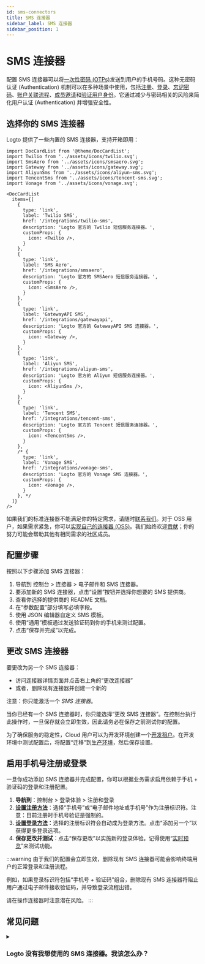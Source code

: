 ```yaml
---
id: sms-connectors
title: SMS 连接器
sidebar_label: SMS 连接器
sidebar_position: 1
---
```


# SMS 连接器

配置 SMS 连接器可以将[一次性密码 (OTPs)](https://auth.wiki/otp)发送到用户的手机号码。这种无密码认证 (Authentication) 机制可以在多种场景中使用，包括[注册](/end-user-flows/sign-up-and-sign-in/sign-up)、[登录](/end-user-flows/sign-up-and-sign-in/sign-in)、[忘记密码](/end-user-flows/sign-up-and-sign-in/reset-password)、[账户关联流程](/end-user-flows/sign-up-and-sign-in/social-sign-in#account-linking)、[成员邀请](/end-user-flows/organization-experience/invite-organization-members)和[验证用户身份](/end-user-flows/security-verification)。它通过减少与密码相关的风险来简化用户认证 (Authentication) 并增强安全性。

## 选择你的 SMS 连接器

Logto 提供了一些内置的 SMS 连接器，支持开箱即用：

```mdx-code-block
import DocCardList from '@theme/DocCardList';
import Twilio from '../assets/icons/twilio.svg';
import SmsAero from '../assets/icons/smsaero.svg';
import Gateway from '../assets/icons/gateway.svg';
import AliyunSms from '../assets/icons/aliyun-sms.svg';
import TencentSms from '../assets/icons/tencent-sms.svg';
import Vonage from '../assets/icons/vonage.svg';

<DocCardList
  items={[
    {
      type: 'link',
      label: 'Twilio SMS',
      href: '/integrations/twilio-sms',
      description: 'Logto 官方的 Twilio 短信服务连接器。',
      customProps: {
        icon: <Twilio />,
      }
    },
    {
      type: 'link',
      label: 'SMS Aero',
      href: '/integrations/smsaero',
      description: 'Logto 官方的 SMSAero 短信服务连接器。',
      customProps: {
        icon: <SmsAero />,
      }
    },
    {
      type: 'link',
      label: 'GatewayAPI SMS',
      href: '/integrations/gatewayapi',
      description: 'Logto 官方的 GatewayAPI SMS 连接器。',
      customProps: {
        icon: <Gateway />,
      }
    },
    {
      type: 'link',
      label: 'Aliyun SMS',
      href: '/integrations/aliyun-sms',
      description: 'Logto 官方的 Aliyun 短信服务连接器。',
      customProps: {
        icon: <AliyunSms />,
      }
    },
    {
      type: 'link',
      label: 'Tencent SMS',
      href: '/integrations/tencent-sms',
      description: 'Logto 官方的 Tencent 短信服务连接器。',
      customProps: {
        icon: <TencentSms />,
      }
    },
    /* {
      type: 'link',
      label: 'Vonage SMS',
      href: '/integrations/vonage-sms',
      description: 'Logto 官方的 Vonage SMS 连接器。',
      customProps: {
        icon: <Vonage />,
      }
    }, */
  ]}
/>
```

如果我们的标准连接器不能满足你的特定需求，请随时[联系我们](https://logto.productlane.com/roadmap)。对于 OSS 用户，如果需求紧急，你可以[实现自己的连接器 (OSS)](/logto-oss/develop-your-connector/implement-connectors#build-a-passwordless-connector)。我们始终欢迎[贡献](/logto-oss/contribution)；你的努力可能会帮助其他有相同需求的社区成员。

## 配置步骤

按照以下步骤添加 SMS 连接器：

1. 导航到 <CloudLink to="/connectors/passwordless">控制台 > 连接器 > 电子邮件和 SMS 连接器</CloudLink>。
2. 要添加新的 SMS 连接器，点击“设置”按钮并选择你想要的 SMS 提供商。
3. 查看你选择的提供商的 README 文档。
4. 在“参数配置”部分填写必填字段。
5. 使用 JSON 编辑器自定义 SMS 模板。
6. 使用“通用”模板通过发送验证码到你的手机来测试配置。
7. 点击“保存并完成”以完成。

## 更改 SMS 连接器

要更改为另一个 SMS 连接器：

- 访问连接器详情页面并点击右上角的“更改连接器”
- 或者，删除现有连接器并创建一个新的

注意：你只能激活一个 _SMS 连接器_。

当你已经有一个 SMS 连接器时，你只能选择“更改 SMS 连接器”。在控制台执行此操作时，一旦保存就会立即生效，因此请务必在保存之前测试你的配置。

为了确保服务的稳定性，Cloud 用户可以为开发环境创建一个[开发租户](/logto-cloud/tenant-settings#development)。在开发环境中测试配置后，将配置“迁移”到[生产环境](/logto-cloud/tenant-settings#production)，然后保存设置。

## 启用手机号注册或登录

一旦你成功添加 SMS 连接器并完成配置，你可以根据业务需求启用依赖于手机 + 验证码的登录和注册配置。

1. **导航到**：<CloudLink to="/sign-in-experience/sign-up-and-sign-in">控制台 > 登录体验 > 注册和登录</CloudLink>
2. [**设置注册方法**](/end-user-flows/sign-up-and-sign-in/sign-up)：选择“手机号”或“电子邮件地址或手机号”作为注册标识符。注意：目前注册时手机号验证是强制的。
3. [**设置登录方法**](/end-user-flows/sign-up-and-sign-in/sign-in)：选择的注册标识符会自动成为登录方法。点击“添加另一个”以获得更多登录选项。
4. **保存更改并测试**：点击“保存更改”以实施新的登录体验。记得使用“[实时预览](/customization/live-preview)”来测试功能。

:::warning
由于我们的配置会立即生效，删除现有 SMS 连接器可能会影响终端用户的正常登录和注册流程。

例如，如果登录标识符包括“手机号 + 验证码”组合，删除现有 SMS 连接器将阻止用户通过电子邮件接收验证码，并导致登录流程出错。

请在操作连接器时注意潜在风险。
:::

## 常见问题

<details>
<summary>

### Logto 没有我想使用的 SMS 连接器。我该怎么办？

</summary>

我们仍在开发更多的连接器。如果你需要更多选项，请在 Discord 中告知我们你的需求，并在 [GitHub](https://github.com/logto-io/logto/issues) 上提交功能请求。如果你需要进一步的帮助，也可以[通过电子邮件联系我们](mailto:contact@logto.io)。

对于开源 Logto 用户，我们提供了一种易于扩展的连接器创建方法，允许你根据特定场景[自定义自己的连接器](/logto-oss/develop-your-connector)。我们始终欢迎你向 Logto 提交拉取请求，以便社区中的其他人也能从你的工作中受益。

</details>
